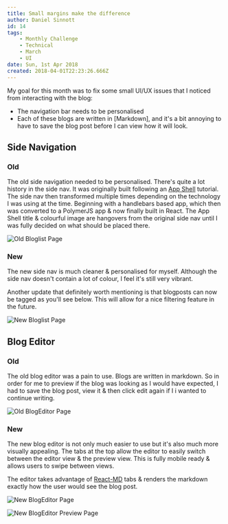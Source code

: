 ```yaml
---
title: Small margins make the difference
author: Daniel Sinnott
id: 14
tags:
    - Monthly Challenge
    - Technical
    - March
    - UI
date: Sun, 1st Apr 2018
created: 2018-04-01T22:23:26.666Z
---
```


My goal for this month was to fix some small UI/UX issues that I noticed from interacting with the
blog:

-   The navigation bar needs to be personalised
-   Each of these blogs are written in [Markdown], and it's a bit annoying to have to save the blog
    post before I can view how it will look.

## Side Navigation

### Old

The old side navigation needed to be personalised. There's quite a lot history in the side nav. It
was originally built following an [App Shell] tutorial. The side nav then transformed multiple times
depending on the technology I was using at the time. Beginning with a handlebars based app, which
then was converted to a PolymerJS app & now finally built in React. The App Shell title & colourful
image are hangovers from the original side nav until I was fully decided on what should be placed
there.

![Old Bloglist Page](https://i.imgur.com/NS5tOp3.png "Old bloglist page")

### New

The new side nav is much cleaner & personalised for myself. Although the side nav doesn't contain a
lot of colour, I feel it's still very vibrant.

Another update that definitely worth mentioning is that blogposts can now be tagged as you'll see
below. This will allow for a nice filtering feature in the future.

![New Bloglist Page](https://i.imgur.com/srSXoUN.png "New bloglist page")

## Blog Editor

### Old

The old blog editor was a pain to use. Blogs are written in markdown. So in order for me to preview
if the blog was looking as I would have expected, I had to save the blog post, view it & then click
edit again if I i wanted to continue writing.

![Old BlogEditor Page](https://i.imgur.com/tHkNp79.png "Old blog editor page")

### New

The new blog editor is not only much easier to use but it's also much more visually appealing. The
tabs at the top allow the editor to easily switch between the editor view & the preview view. This
is fully mobile ready & allows users to swipe between views.

The editor takes advantage of [React-MD] tabs & renders the markdown exactly how the user would see
the blog post.

![New BlogEditor Page](https://i.imgur.com/jkiUhhO.png "New blog editor page")

![New BlogEditor Preview Page](https://i.imgur.com/FTzBZvj.png "New blog editor preview page")

[app shell]: https://developers.google.com/web/fundamentals/architecture/app-shell
[react-md]: https://react-md.mlaursen.com/
